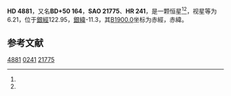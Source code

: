 {{Starbox begin
| name = HD 4881
}}
{{Starbox observe
| epoch = [[J2000.0|J2000.0]]
| constell = {{星座名待查}}<ref name=SIMBAD>{{cite web
 | url=http://simbad.u-strasbg.fr/simbad/sim-id?Ident=HR+241
 | title =Pulsating variable Star
 | publisher=Centre de Données astronomiques de Strasbourg
 | work=SIMBAD
 | accessdate=2012-07-13}}</ref><ref name=DATA>{{cite web
 | url=http://vizier.u-strasbg.fr/viz-bin/VizieR-5?-out.add=.&-source=5050&-corr=PK=HR&-out.max=9999&HR=241
 | title=VizieR Detailed Page
 | accessdate=2012-07-13
 | archive-date=2016-03-05
 | archive-url=https://web.archive.org/web/20160305055033/http://vizier.u-strasbg.fr/viz-bin/VizieR-5?-out.add=.&-source=5050&-corr=PK=HR&-out.max=9999&HR=241
 | dead-url=no
 }}</ref>
| 星官 = 
| ra = {{RA|0|51|33.7}}<ref name=SIMBAD /><ref name=DATA />
| dec = {{DEC|+51|34|16}}<ref name=SIMBAD /><ref name=DATA />
| appmag_v = 6.21<ref name=SIMBAD /><ref name=DATA />
}}
{{Starbox character
| class = B9.5V<ref name=SIMBAD /><ref name=DATA />
| b-v = <ref name=SIMBAD /><ref name=DATA />
| u-b = <ref name=SIMBAD /><ref name=DATA />
| r-i = <ref name=SIMBAD /><ref name=DATA />
| variable = 
}}
{{Starbox astrometry
| radial_v = 
| prop_mo_ra = -14
| parallax = 
| p_error = 
}}
{{Starbox catalog
| names =BD+50 164，[[SAO星表|SAO]] 21775，[[HD星表|HD]] 4881，[[HR星表|HR]] 241}}
{{Starbox reference |Simbad=HR+241}}
{{Starbox end}}

'''HD 4881'''，又名'''BD+50 164'''，'''SAO 21775'''、'''HR 241'''，是一颗恒星<ref name=SIMBAD /><ref name=DATA />，视星等为6.21，位于[[銀道座標系|銀經]]122.95，[[銀道座標系|銀緯]]-11.3，其[[B1900.0|B1900.0]]坐标为赤經{{RA|0|45|51.3}}，赤緯{{DEC|+51|-11.3|38}}。

== 参考文献 ==
{{reflist}}

{{star-stub}}

[[Category:HD和HDE天體|4881]]
[[Category:HR天體|0241]]
[[Category:SAO天體|21775]]